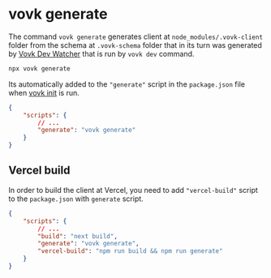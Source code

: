 # vovk generate

The command `vovk generate` generates client at `node_modules/.vovk-client` folder from the schema at `.vovk-schema` folder that in its turn was generated by [Vovk Dev Watcher](/dev/vovk-dev) that is run by `vovk dev` command.

```sh
npx vovk generate
```

Its automatically added to the `"generate"` script in the `package.json` file when [vovk init](/cli/vovk-init) is run.

```json
{
    "scripts": {
        // ...
        "generate": "vovk generate"
    }
}
```


## Vercel build

In order to build the client at Vercel, you need to add `"vercel-build"` script to the `package.json` with `generate` script.

```json
{
    "scripts": {
        // ...
        "build": "next build",
        "generate": "vovk generate",
        "vercel-build": "npm run build && npm run generate"
    }
}
```